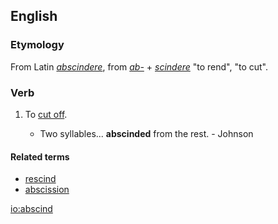 ==English==
===Etymology===
From Latin ''[[abscindere]]'', from ''[[ab-]]'' + ''[[scindere]]'' "to rend", "to cut". 

===Verb===
{{en-verb}}
# {{transitive}} To [[cut off]].
#* Two syllables... '''abscinded''' from the rest. - Johnson

====Related terms====
* [[rescind]]
* [[abscission]]

[[io:abscind]]
